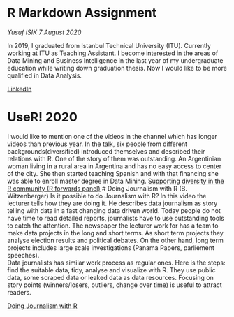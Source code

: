 
# R Markdown Assignment
*Yusuf ISIK* *7 August 2020*

In 2019, I graduated from Istanbul Technical University (ITU). Currently working at ITU as Teaching Assistant. I become interested in the areas of Data Mining and Business Intelligence in the last year of my undergraduate education while writing down graduation thesis. Now I would like to be more qualified in Data Analysis. 

[LinkedIn](https://www.linkedin.com/in/isikyusuf/)

# UseR! 2020 
I would like to mention one of the videos in the channel which has longer videos than previous year. In the talk, six people from different backgrounds(diversified) introduced themselves and described their relations with R. One of the story of them was outstanding. An Argentinian woman living in a rural area in Argentina and has no easy access to center of the city. She then started teaching Spanish and with that financing she was able to enroll master degree in Data Mining. 
[Supporting diversity in the R community (R forwards panel)](https://www.youtube.com/watch?v=gDO1OphmF5Q)
# Doing Journalism with R (B. Witzenberger)
Is it possible to do Journalism with R? In this video the lecturer tells how they are doing it. 
He describes data journalism as story telling with data in a fast changing data driven world. 
Today people do not have time to read detailed reports, journalists have to use outstanding tools to catch the attention. 
The newspaper the lecturer work for has a team to make data projects in the long and short terms. 
As short term projects they analyse election results and political debates. On the other hand, long term projects includes large scale investigations (Panama Papers, parliement speeches).  
Data journalists has similar work process as regular ones. Here is the steps: find the suitable data, tidy, analyse and visualize with R. 
They use public data, some scraped data or leaked data as data resources. 
Focusing on story points (winners/losers, outliers, change over time) is useful to attract readers. 

[Doing Journalism with R](https://www.youtube.com/watch?v=1bmdHy5vtfY)



